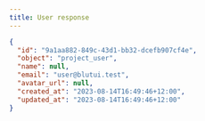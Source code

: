 ```yaml
---
title: User response
---
```


```json title="JSON Response"
{
  "id": "9a1aa882-849c-43d1-bb32-dcefb907cf4e",
  "object": "project_user",
  "name": null,
  "email": "user@blutui.test",
  "avatar_url": null,
  "created_at": "2023-08-14T16:49:46+12:00",
  "updated_at": "2023-08-14T16:49:46+12:00"
}
```
